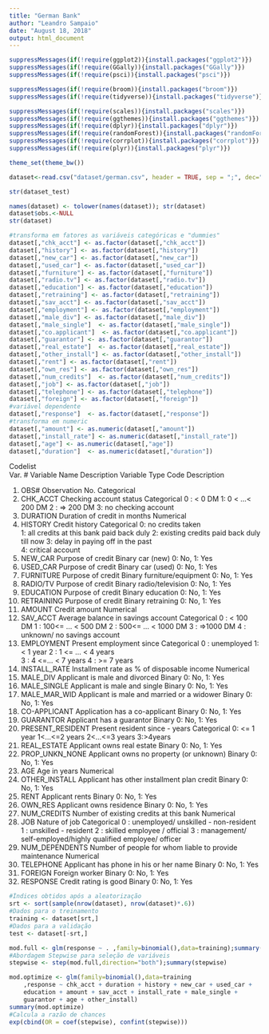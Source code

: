 ```yaml
---
title: "German Bank"
author: "Leandro Sampaio"
date: "August 18, 2018"
output: html_document
---
```


```r
suppressMessages(if(!require(ggplot2)){install.packages("ggplot2")})
suppressMessages(if(!require(GGally)){install.packages("GGally")})
suppressMessages(if(!require(psci)){install.packages("psci")})

suppressMessages(if(!require(broom)){install.packages("broom")})
suppressMessages(if(!require(tidyverse)){install.packages("tidyverse")})

suppressMessages(if(!require(scales)){install.packages("scales")})
suppressMessages(if(!require(ggthemes)){install.packages("ggthemes")})
suppressMessages(if(!require(dplyr)){install.packages("dplyr")})
suppressMessages(if(!require(randomForest)){install.packages("randomForest")})
suppressMessages(if(!require(corrplot)){install.packages("corrplot")})
suppressMessages(if(!require(plyr)){install.packages("plyr")})

theme_set(theme_bw())

dataset<-read.csv("dataset/german.csv", header = TRUE, sep = ";", dec=",");

str(dataset_test)

names(dataset) <- tolower(names(dataset)); str(dataset)
dataset$obs.<-NULL
str(dataset)

#transforma em fatores as variáveis categóricas e "dummies"
dataset[,"chk_acct"] <- as.factor(dataset[,"chk_acct"])
dataset[,"history"] <- as.factor(dataset[,"history"])
dataset[,"new_car"] <- as.factor(dataset[,"new_car"])
dataset[,"used_car"] <- as.factor(dataset[,"used_car"])
dataset[,"furniture"] <- as.factor(dataset[,"furniture"])
dataset[,"radio.tv"] <- as.factor(dataset[,"radio.tv"])
dataset[,"education"] <- as.factor(dataset[,"education"])
dataset[,"retraining"] <- as.factor(dataset[,"retraining"])
dataset[,"sav_acct"] <- as.factor(dataset[,"sav_acct"])
dataset[,"employment"] <- as.factor(dataset[,"employment"])
dataset[,"male_div"] <- as.factor(dataset[,"male_div"])
dataset[,"male_single"]  <- as.factor(dataset[,"male_single"])
dataset[,"co.applicant"]  <- as.factor(dataset[,"co.applicant"])
dataset[,"guarantor"] <- as.factor(dataset[,"guarantor"])
dataset[,"real_estate"]  <- as.factor(dataset[,"real_estate"])
dataset[,"other_install"] <- as.factor(dataset[,"other_install"])
dataset[,"rent"] <- as.factor(dataset[,"rent"])
dataset[,"own_res"] <- as.factor(dataset[,"own_res"])
dataset[,"num_credits"]  <- as.factor(dataset[,"num_credits"])
dataset[,"job"] <- as.factor(dataset[,"job"])
dataset[,"telephone"] <- as.factor(dataset[,"telephone"])
dataset[,"foreign"] <- as.factor(dataset[,"foreign"])
#variável dependente
dataset[,"response"]  <- as.factor(dataset[,"response"])
#transforma em numeric
dataset[,"amount"] <- as.numeric(dataset[,"amount"])
dataset[,"install_rate"] <- as.numeric(dataset[,"install_rate"])
dataset[,"age"] <- as.numeric(dataset[,"age"])
dataset[,"duration"]  <- as.numeric(dataset[,"duration"])
```

Codelist				
Var. #	Variable Name	Description	Variable Type	Code Description
				
1.  OBS#	    Observation No.	Categorical	
2. 	CHK_ACCT	Checking account status	Categorical	0 : < 0 DM
				1:  0 < ...< 200 DM
				2 : => 200 DM
				3:  no checking account
3. 	DURATION	Duration of credit in months	Numerical	
4. 	HISTORY	    Credit history	Categorical	0: no credits taken                                                                                                                   
				1: all credits at this bank paid back duly 
				2: existing credits paid back duly till now 
				3: delay in paying off in the past  
				4: critical account  
5. 	NEW_CAR	    Purpose of credit	Binary	car (new)   0: No, 1: Yes
6.	USED_CAR	Purpose of credit	Binary	car (used)    0: No, 1: Yes
7.	FURNITURE	Purpose of credit	Binary	furniture/equipment    0: No, 1: Yes
8.	RADIO/TV	Purpose of credit	Binary	radio/television    0: No, 1: Yes
9.	EDUCATION	Purpose of credit	Binary	education    0: No, 1: Yes
10.	RETRAINING	Purpose of credit	Binary	retraining    0: No, 1: Yes
11.	AMOUNT	    Credit amount	Numerical	
12.	SAV_ACCT	Average balance in savings account	Categorical	0 : <  100 DM
				1 : 100<= ... <  500 DM
				2 : 500<= ... < 1000 DM
				3 : =>1000 DM
				4 :   unknown/ no savings account
13.	EMPLOYMENT	Present employment since	Categorical	0 : unemployed
				1:  < 1 year
				2 : 1 <= ... < 4 years  
				3 : 4 <=... < 7 years
				4 : >= 7 years
14.	INSTALL_RATE	Installment rate as % of disposable income	Numerical	
15.	MALE_DIV	Applicant is male and divorced	Binary	 0: No, 1: Yes
16.	MALE_SINGLE	Applicant is male and single	Binary	 0: No, 1: Yes
17.	MALE_MAR_WID	Applicant is male and married or a widower	Binary	 0: No, 1: Yes
18.	CO-APPLICANT	Application has a co-applicant	Binary	 0: No, 1: Yes
19.	GUARANTOR	Applicant has a guarantor	Binary	 0: No, 1: Yes
20.	PRESENT_RESIDENT	Present resident since - years	Categorical	0: <= 1 year
				1<…<=2 years
				2<…<=3 years
				3:>4years
21.	REAL_ESTATE	Applicant owns real estate	Binary	 0: No, 1: Yes
22.	PROP_UNKN_NONE	Applicant owns no property (or unknown)	Binary	 0: No, 1: Yes
23.	AGE	Age in years	Numerical	
24.	OTHER_INSTALL	Applicant has other installment plan credit	Binary	 0: No, 1: Yes
25.	RENT	Applicant rents 	Binary	 0: No, 1: Yes
26.	OWN_RES	Applicant owns residence	Binary	 0: No, 1: Yes
27.	NUM_CREDITS	Number of existing credits at this bank	Numerical	
28.	JOB	Nature of job	Categorical	0 : unemployed/ unskilled  - non-resident
				1 : unskilled - resident
				2 : skilled employee / official
				3 : management/ self-employed/highly qualified employee/ officer
29.	NUM_DEPENDENTS	Number of people for whom liable to provide maintenance	Numerical	
30.	TELEPHONE	Applicant has phone in his or her name	Binary	 0: No, 1: Yes
31.	FOREIGN	Foreign worker	Binary	 0: No, 1: Yes
32.	RESPONSE	Credit rating is good	Binary	 0: No, 1: Yes


```r
#Índices obtidos após a aleatorização
srt <- sort(sample(nrow(dataset), nrow(dataset)*.6))
#Dados para o treinamento
training <- dataset[srt,]
#Dados para a validação
test <- dataset[-srt,]
```


```r
mod.full <- glm(response ~ . ,family=binomial(),data=training);summary(mod.full)
#Abordagem Stepwise para seleção de variáveis
stepwise <- step(mod.full,direction="both");summary(stepwise)

mod.optimize <- glm(family=binomial(),data=training
    ,response ~ chk_acct + duration + history + new_car + used_car + 
    education + amount + sav_acct + install_rate + male_single + 
    guarantor + age + other_install)
summary(mod.optimize)
#Calcula a razão de chances
exp(cbind(OR = coef(stepwise), confint(stepwise)))
```